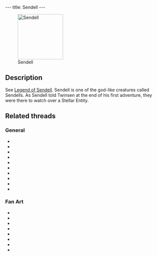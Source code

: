 ---
title: Sendell
---

{{twinsunica import}}{{Infobox Character
 |image=Sendell.jpg
 |race=god
 |gender=female
 |size=large
 |age=adult
 |magical=yes
 |lba1=yes
 |lba2=yes
 |alignment=sendell
 |occupation=
 |requires=
 |amount=
 |fam1=
 |fam2=
 |planet=
 |island=
 |building=
}}

[[Image:Sendell.gif|right|145px|thumb|Sendell]]

==Description==
See [[Legend of Sendell]]. Sendell is one of the god-like creatures called Sendells. As Sendell told Twinsen at the end of his first adventure, they were there to watch over a Stellar Entity.
{{stub}}

==Related threads==
===General===
* {{thread|id=9558|title=Sendellism}}
* {{thread|id=7653|title=Is Sendell a Girl?}}
* {{thread|id=6949|title=Why?}}
* {{thread|id=5932|title=LBA2 Mysteries}}
* {{thread|id=4010|title=Sendel vs. FunFrock}}
* {{thread|id=4007|title=Your preferred "version" of Sendell}}
* {{thread|id=3867|title=File that Didier sent me....}}
* {{thread|id=3536|title=Sendel, my pc god!}}
* {{thread|id=3466|title=Sendell}}
* {{thread|id=2442|title=Yet another odd quote}}

===Fan Art===
* {{thread|id=11564|title=Evil Sendell (lol)}}
* {{thread|id=9830|title=Sendell Wallpaper}}
* {{post|id=149588|title=Edited Film Pictures}}
* {{post|id=93688|title=Lba3}}
* {{thread|id=3911|title=Sendell ^_^}}
* {{thread|id=3786|title=Sendell's new image}}
* {{thread|id=3785|title=Sendell takes a turning}}
* {{post|id=297883|title=mystery picture}}